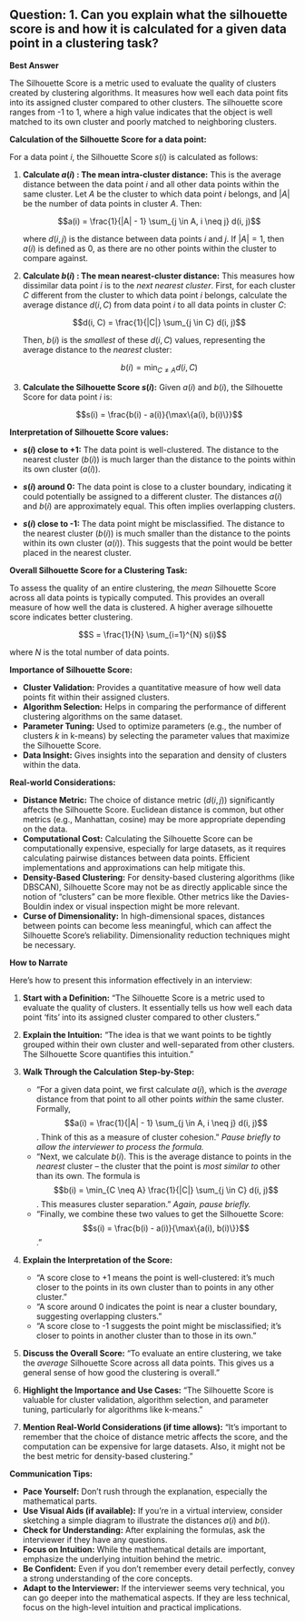 ## Question: 1. Can you explain what the silhouette score is and how it is calculated for a given data point in a clustering task?

**Best Answer**

The Silhouette Score is a metric used to evaluate the quality of clusters created by clustering algorithms. It measures how well each data point fits into its assigned cluster compared to other clusters. The silhouette score ranges from -1 to 1, where a high value indicates that the object is well matched to its own cluster and poorly matched to neighboring clusters.

**Calculation of the Silhouette Score for a data point:**

For a data point $i$, the Silhouette Score $s(i)$ is calculated as follows:

1.  **Calculate $a(i)$ : The mean intra-cluster distance:**  This is the average distance between the data point $i$ and all other data points within the same cluster.  Let $A$ be the cluster to which data point $i$ belongs, and $|A|$ be the number of data points in cluster $A$. Then:

    $$a(i) = \frac{1}{|A| - 1} \sum_{j \in A, i \neq j} d(i, j)$$

    where $d(i, j)$ is the distance between data points $i$ and $j$. If $|A| = 1$, then $a(i)$ is defined as 0, as there are no other points within the cluster to compare against.

2.  **Calculate $b(i)$ : The mean nearest-cluster distance:** This measures how dissimilar data point $i$ is to the *next nearest cluster*. First, for each cluster $C$ different from the cluster to which data point $i$ belongs, calculate the average distance $d(i, C)$ from data point $i$ to all data points in cluster $C$:

    $$d(i, C) = \frac{1}{|C|} \sum_{j \in C} d(i, j)$$

    Then, $b(i)$ is the *smallest* of these $d(i, C)$ values, representing the average distance to the *nearest* cluster:

    $$b(i) = \min_{C \neq A} d(i, C)$$

3.  **Calculate the Silhouette Score $s(i)$:**  Given $a(i)$ and $b(i)$, the Silhouette Score for data point $i$ is:

    $$s(i) = \frac{b(i) - a(i)}{\max\{a(i), b(i)\}}$$

**Interpretation of Silhouette Score values:**

*   **$s(i)$ close to +1:**  The data point is well-clustered.  The distance to the nearest cluster ($b(i)$) is much larger than the distance to the points within its own cluster ($a(i)$).

*   **$s(i)$ around 0:**  The data point is close to a cluster boundary, indicating it could potentially be assigned to a different cluster. The distances $a(i)$ and $b(i)$ are approximately equal. This often implies overlapping clusters.

*   **$s(i)$ close to -1:**  The data point might be misclassified. The distance to the nearest cluster ($b(i)$) is much smaller than the distance to the points within its own cluster ($a(i)$). This suggests that the point would be better placed in the nearest cluster.

**Overall Silhouette Score for a Clustering Task:**

To assess the quality of an entire clustering, the *mean* Silhouette Score across all data points is typically computed. This provides an overall measure of how well the data is clustered.  A higher average silhouette score indicates better clustering.

$$S = \frac{1}{N} \sum_{i=1}^{N} s(i)$$

where $N$ is the total number of data points.

**Importance of Silhouette Score:**

*   **Cluster Validation:** Provides a quantitative measure of how well data points fit within their assigned clusters.
*   **Algorithm Selection:** Helps in comparing the performance of different clustering algorithms on the same dataset.
*   **Parameter Tuning:** Used to optimize parameters (e.g., the number of clusters $k$ in k-means) by selecting the parameter values that maximize the Silhouette Score.
*   **Data Insight:** Gives insights into the separation and density of clusters within the data.

**Real-world Considerations:**

*   **Distance Metric:**  The choice of distance metric ($d(i, j)$) significantly affects the Silhouette Score. Euclidean distance is common, but other metrics (e.g., Manhattan, cosine) may be more appropriate depending on the data.
*   **Computational Cost:** Calculating the Silhouette Score can be computationally expensive, especially for large datasets, as it requires calculating pairwise distances between data points. Efficient implementations and approximations can help mitigate this.
*   **Density-Based Clustering:** For density-based clustering algorithms (like DBSCAN), Silhouette Score may not be as directly applicable since the notion of "clusters" can be more flexible. Other metrics like the Davies-Bouldin index or visual inspection might be more relevant.
*   **Curse of Dimensionality:**  In high-dimensional spaces, distances between points can become less meaningful, which can affect the Silhouette Score's reliability. Dimensionality reduction techniques might be necessary.

**How to Narrate**

Here's how to present this information effectively in an interview:

1.  **Start with a Definition:** "The Silhouette Score is a metric used to evaluate the quality of clusters. It essentially tells us how well each data point 'fits' into its assigned cluster compared to other clusters."

2.  **Explain the Intuition:**  "The idea is that we want points to be tightly grouped within their own cluster and well-separated from other clusters. The Silhouette Score quantifies this intuition."

3.  **Walk Through the Calculation Step-by-Step:**
    *   "For a given data point, we first calculate $a(i)$, which is the *average* distance from that point to all other points *within* the same cluster.  Formally,  $$a(i) = \frac{1}{|A| - 1} \sum_{j \in A, i \neq j} d(i, j)$$. Think of this as a measure of cluster cohesion." *Pause briefly to allow the interviewer to process the formula.*
    *   "Next, we calculate $b(i)$. This is the average distance to points in the *nearest* cluster – the cluster that the point is *most similar to* other than its own.  The formula is $$b(i) = \min_{C \neq A} \frac{1}{|C|} \sum_{j \in C} d(i, j)$$. This measures cluster separation." *Again, pause briefly.*
    *   "Finally, we combine these two values to get the Silhouette Score:  $$s(i) = \frac{b(i) - a(i)}{\max\{a(i), b(i)\}}$$."

4.  **Explain the Interpretation of the Score:**
    *   "A score close to +1 means the point is well-clustered: it's much closer to the points in its own cluster than to points in any other cluster."
    *   "A score around 0 indicates the point is near a cluster boundary, suggesting overlapping clusters."
    *   "A score close to -1 suggests the point might be misclassified; it's closer to points in another cluster than to those in its own."

5.  **Discuss the Overall Score:**  "To evaluate an entire clustering, we take the *average* Silhouette Score across all data points. This gives us a general sense of how good the clustering is overall."

6.  **Highlight the Importance and Use Cases:** "The Silhouette Score is valuable for cluster validation, algorithm selection, and parameter tuning, particularly for algorithms like k-means."

7.  **Mention Real-World Considerations (if time allows):** "It's important to remember that the choice of distance metric affects the score, and the computation can be expensive for large datasets. Also, it might not be the best metric for density-based clustering."

**Communication Tips:**

*   **Pace Yourself:**  Don't rush through the explanation, especially the mathematical parts.
*   **Use Visual Aids (if available):** If you're in a virtual interview, consider sketching a simple diagram to illustrate the distances $a(i)$ and $b(i)$.
*   **Check for Understanding:** After explaining the formulas, ask the interviewer if they have any questions.
*   **Focus on Intuition:** While the mathematical details are important, emphasize the underlying intuition behind the metric.
*   **Be Confident:** Even if you don't remember every detail perfectly, convey a strong understanding of the core concepts.
*   **Adapt to the Interviewer:** If the interviewer seems very technical, you can go deeper into the mathematical aspects. If they are less technical, focus on the high-level intuition and practical implications.
